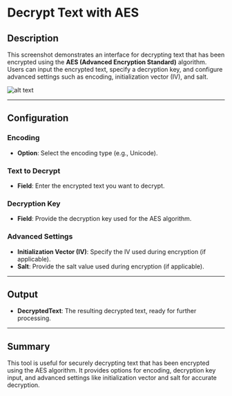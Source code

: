 # Decrypt Text with AES

## Description

This screenshot demonstrates an interface for decrypting text that has been encrypted using the **AES (Advanced Encryption Standard)** algorithm. Users can input the encrypted text, specify a decryption key, and configure advanced settings such as encoding, initialization vector (IV), and salt.

![alt text](../../../assets/cryptography/decrypt-text-with-aes.png)

---

## Configuration

### Encoding

- **Option**: Select the encoding type (e.g., Unicode).

### Text to Decrypt

- **Field**: Enter the encrypted text you want to decrypt.

### Decryption Key

- **Field**: Provide the decryption key used for the AES algorithm.

### Advanced Settings

- **Initialization Vector (IV)**: Specify the IV used during encryption (if applicable).
- **Salt**: Provide the salt value used during encryption (if applicable).

---

## Output

- **DecryptedText**: The resulting decrypted text, ready for further processing.

---

## Summary

This tool is useful for securely decrypting text that has been encrypted using the AES algorithm. It provides options for encoding, decryption key input, and advanced settings like initialization vector and salt for accurate decryption.